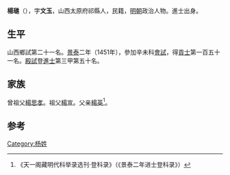 {{Otheruses|other=名为楊璡的其他人物|楊璡}}

'''楊璡'''（{{bd|1419年||？}}），字'''文玉'''，山西太原府祁縣人，民籍，[[明朝|明朝]]政治人物。進士出身。

== 生平 ==
山西鄉試第二十一名。[[景泰|景泰]]二年（1451年），參加辛未科[[會試|會試]]，得[[貢士|貢士]]第一百五十一名。[[殿試|殿試]]登[[進士|進士]]第三甲第五十名。

== 家族 ==
曾祖父[[楊思孝|楊思孝]]。祖父[[楊宣|楊宣]]。父亲[[楊英|楊英]]<ref>《天一阁藏明代科举录选刊·登科录》（《景泰二年进士登科录》）</ref>。

==参考==
{{reflist}}

{{景泰二年辛未科殿試金榜}}

{{Authority control}}

{{DEFAULTSORT:}}
[[Category:杨姓|Category:杨姓]]


{{明朝人物小作品}}